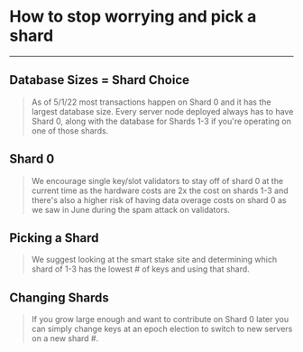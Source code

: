 # How to stop worrying and pick a shard
---
## Database Sizes = Shard Choice
> As of 5/1/22 most transactions happen on Shard 0 and it has the largest database size. Every server node deployed always has to have Shard 0, along with the database for Shards 1-3 if you're operating on one of those shards.
## Shard 0
> We encourage single key/slot validators to stay off of shard 0 at the current time as the hardware costs are 2x the cost on shards 1-3 and there's also a higher risk of having data overage costs on shard 0 as we saw in June during the spam attack on validators.
## Picking a Shard
> We suggest looking at the smart stake site and determining which shard of 1-3 has the lowest # of keys and using that shard.
## Changing Shards
> If you grow large enough and want to contribute on Shard 0 later you can simply change keys at an epoch election to switch to new servers on a new shard #.